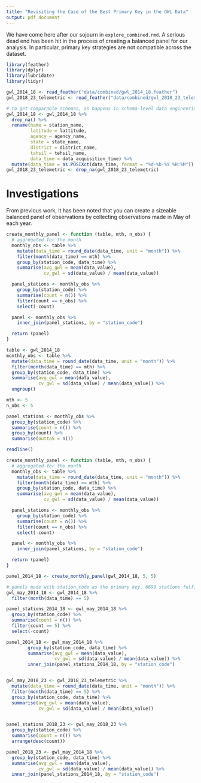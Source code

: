 ```yaml
---
title: "Revisiting the Case of the Best Primary Key in the GWL Data"
output: pdf_document
---
```


We have come here after our sojourn in `explore_combined.rmd`. A serious dead end has been hit
in the process of creating a balanced panel for our analysis. In particular, primary key
strategies are not compatible across the dataset.
```r
library(feather)
library(dplyr)
library(lubridate)
library(tidyr)

gwl_2014_18 <- read_feather("data/combined/gwl_2014_18.feather")
gwl_2018_23_telemetric <- read_feather("data/combined/gwl_2018_23_telemetric.feather")

# to get comparable schemas, as happens in schema-level data engineering
gwl_2014_18 <- gwl_2014_18 %>%
  drop_na() %>%
  rename(name = station_name,
         latitude = lattitude,
         agency = agency_name,
         state = state_name,
         district = district_name,
         tahsil = tehsil_name,
         data_time = data_acquisition_time) %>%
  mutate(data_time = as.POSIXct(data_time, format = "%d-%b-%Y %H:%M"))
gwl_2018_23_telemetric <- drop_na(gwl_2018_23_telemetric)
```

# Investigations
From previous work, it has been noted that you can create a sizeable balanced panel of observations
by collecting observations made in May of each year.
```r
create_monthly_panel <- function (table, mth, n_obs) {
  # aggregated for the month
  monthly_obs <- table %>%
    mutate(data_time = round_date(data_time, unit = "month")) %>%
    filter(month(data_time) == mth) %>%
    group_by(station_code, data_time) %>%
    summarise(avg_gwl = mean(data_value),
              cv_gwl = sd(data_value) / mean(data_value))

  panel_stations <- monthly_obs %>%
    group_by(station_code) %>%
    summarise(count = n()) %>%
    filter(count == n_obs) %>%
    select(-count)

  panel <- monthly_obs %>%
    inner_join(panel_stations, by = "station_code")

  return (panel)
}

table <- gwl_2014_18
monthly_obs <- table %>%
  mutate(data_time = round_date(data_time, unit = "month")) %>%
  filter(month(data_time) == mth) %>%
  group_by(station_code, data_time) %>%
  summarise(avg_gwl = mean(data_value),
            cv_gwl = sd(data_value) / mean(data_value)) %>%
  ungroup()

mth <- 5
n_obs <- 5

panel_stations <- monthly_obs %>%
  group_by(station_code) %>%
  summarise(count = n()) %>%
  group_by(count) %>%
  summarise(outta5 = n())

readline()
```






```r
create_monthly_panel <- function (table, mth, n_obs) {
  # aggregated for the month
  monthly_obs <- table %>%
    mutate(data_time = round_date(data_time, unit = "month")) %>%
    filter(month(data_time) == mth) %>%
    group_by(station_code, data_time) %>%
    summarise(avg_gwl = mean(data_value),
              cv_gwl = sd(data_value) / mean(data_value))

  panel_stations <- monthly_obs %>%
    group_by(station_code) %>%
    summarise(count = n()) %>%
    filter(count == n_obs) %>%
    select(-count)

  panel <- monthly_obs %>%
    inner_join(panel_stations, by = "station_code")

  return (panel)
}

panel_2014_18 <- create_monthly_panel(gwl_2014_18, 5, 5)

# panels made with station_code as the primary key, 6699 stations fulfill the criteria
gwl_may_2014_18 <- gwl_2014_18 %>%
  filter(month(data_time) == 5)

panel_stations_2014_18 <- gwl_may_2014_18 %>%
  group_by(station_code) %>%
  summarise(count = n()) %>%
  filter(count == 5) %>%
  select(-count)

panel_2014_18 <- gwl_may_2014_18 %>%
        group_by(station_code, data_time) %>%
        summarise(avg_gwl = mean(data_value),
                  cv_gwl = sd(data_value) / mean(data_value)) %>%
        inner_join(panel_stations_2014_18, by = "station_code")


gwl_may_2018_23 <- gwl_2018_23_telemetric %>%
  mutate(data_time = round_date(data_time, unit = "month")) %>%
  filter(month(data_time) == 5) %>%
  group_by(station_code, data_time) %>%
  summarise(avg_gwl = mean(data_value),
            cv_gwl = sd(data_value) / mean(data_value))


panel_stations_2018_23 <- gwl_may_2018_23 %>%
  group_by(station_code) %>%
  summarise(count = n()) %>%
  arrange(desc(count))

panel_2018_23 <- gwl_may_2014_18 %>%
  group_by(station_code, data_time) %>%
  summarise(avg_gwl = mean(data_value),
            cv_gwl = sd(data_value) / mean(data_value)) %>%
  inner_join(panel_stations_2014_18, by = "station_code")



```

